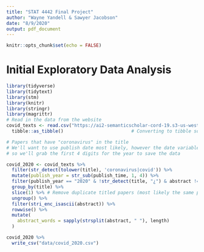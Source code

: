```yaml
---
title: "STAT 4442 Final Project"
author: "Wayne Yandell & Sawyer Jacobson"
date: "8/9/2020"
output: pdf_document
---
```


```r
knitr::opts_chunk$set(echo = FALSE)
```


# Initial Exploratory Data Analysis

```r
library(tidyverse)
library(tidytext)
library(stm)
library(knitr)
library(stringr)
library(magrittr)
# Read in the data from the website
covid_texts <- read.csv("https://ai2-semanticscholar-cord-19.s3-us-west-2.amazonaws.com/2020-08-08/metadata.csv") %>%   
  tibble::as_tibble()                         # Converting to tibble so it prints out cleaner


```

```r
# Papers that have "coronavirus" in the title
# We'll want to use publish date most likely, however the date variable is a little messy 
# so we'll grab the first 4 digits for the year to save the data

covid_2020 <- covid_texts %>%
  filter(str_detect(tolower(title), 'coronavirus|covid')) %>%
  mutate(publish_year = str_sub(publish_time, 1, 4)) %>% 
  filter(publish_year == "2020" & !str_detect(title, "¿") & abstract != '') %>%
  group_by(title) %>%
  slice(1) %>% # Remove duplicate titled papers (most likely the same paper published in multiple journals)
  ungroup() %>%
  filter(stri_enc_isascii(abstract)) %>%
  rowwise() %>%
  mutate(
    abstract_words = sapply(strsplit(abstract, " "), length)
  )

covid_2020 %>%
  write_csv("data/covid_2020.csv")

```

